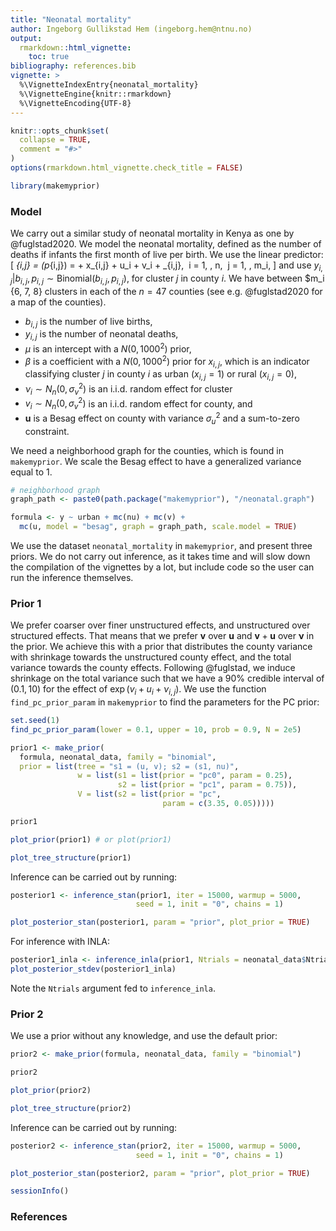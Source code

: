 ```yaml
---
title: "Neonatal mortality"
author: Ingeborg Gullikstad Hem (ingeborg.hem@ntnu.no)
output: 
  rmarkdown::html_vignette:
    toc: true
bibliography: references.bib
vignette: >
  %\VignetteIndexEntry{neonatal_mortality}
  %\VignetteEngine{knitr::rmarkdown}
  %\VignetteEncoding{UTF-8}
---
```


```r
knitr::opts_chunk$set(
  collapse = TRUE,
  comment = "#>"
)
options(rmarkdown.html_vignette.check_title = FALSE)
```

```r
library(makemyprior)
```


### Model

We carry out a similar study of neonatal mortality in Kenya as one by @fuglstad2020. We model the neonatal mortality,
defined as the number of deaths if infants the first month of live per birth.
We use the linear predictor:
\[
  \eta_{i,j} = \mathrm{logit}(p_{i,j}) = \mu + x_{i,j} \beta + u_i + v_i + \nu_{i,j}, \ i = 1, \dots, n, \ j = 1, \dots, m_i,
\]
and use $y_{i,j} | b_{i,j}, p_{i,j} \sim \mathrm{Binomial}(b_{i,j}, p_{i,j})$, for cluster $j$ in county $i$. We have between $m_i \in \{6, 7, 8\}
clusters in each of the $n = 47$ counties (see e.g. @fuglstad2020 for a map of the counties).

* $b_{i,j}$ is the number of live births,
* $y_{i,j}$ is the number of neonatal deaths,
* $\mu$ is an intercept with a $N(0, 1000^2)$ prior,
* $\beta$ is a coefficient with a $N(0, 1000^2)$ prior for $x_{i,j}$, which is an indicator classifying cluster $j$ in county $i$ as urban ($x_{i,j} = 1$) or rural ($x_{i,j} = 0$),
* $\nu_i \sim N_n(0, \sigma_{\nu}^2)$ is an i.i.d. random effect for cluster
* $v_i \sim N_n(0, \sigma_v^2)$ is an i.i.d. random effect for county, and
* $\mathbf{u}$ is a Besag effect on county with variance $\sigma_u^2$ and a sum-to-zero constraint.

We need a neighborhood graph for the counties, which is found in ``makemyprior``. We scale the Besag effect to have 
a generalized variance equal to $1$.

```r
# neighborhood graph
graph_path <- paste0(path.package("makemyprior"), "/neonatal.graph")

formula <- y ~ urban + mc(nu) + mc(v) +
  mc(u, model = "besag", graph = graph_path, scale.model = TRUE)

```

We use the dataset ``neonatal_mortality`` in ``makemyprior``, and present three priors.
We do not carry out inference, as it takes time and will slow down the compilation of the vignettes by a lot,
but include code so the user can run the inference themselves.


### Prior 1

We prefer coarser over finer unstructured effects, and unstructured over structured effects.
That means that we prefer $\mathbf{v}$ over $\mathbf{u}$ and $\mathbf{v} + \mathbf{u}$ over $\mathbf{\nu}$ in
the prior.
We achieve this with a prior that distributes the county variance with shrinkage towards 
the unstructured county effect, and the total variance towards the county effects.
Following @fuglstad, we induce shrinkage on the total variance such that we have a 
90\% credible interval of
$(0.1, 10)$ for the effect of $\exp(v_i + u_i + \nu_{i,j})$. We use 
the function ``find_pc_prior_param``
in ``makemyprior`` to find the parameters for the PC prior:


```r
set.seed(1)
find_pc_prior_param(lower = 0.1, upper = 10, prob = 0.9, N = 2e5)

```


```r
prior1 <- make_prior(
  formula, neonatal_data, family = "binomial",
  prior = list(tree = "s1 = (u, v); s2 = (s1, nu)",
               w = list(s1 = list(prior = "pc0", param = 0.25),
                        s2 = list(prior = "pc1", param = 0.75)),
               V = list(s2 = list(prior = "pc",
                                  param = c(3.35, 0.05)))))

prior1

```

```r
plot_prior(prior1) # or plot(prior1)
```

```r
plot_tree_structure(prior1)
```


Inference can be carried out by running:

```r
posterior1 <- inference_stan(prior1, iter = 15000, warmup = 5000,
                            seed = 1, init = "0", chains = 1)

plot_posterior_stan(posterior1, param = "prior", plot_prior = TRUE)

```

For inference with INLA:

```r
posterior1_inla <- inference_inla(prior1, Ntrials = neonatal_data$Ntrials)
plot_posterior_stdev(posterior1_inla)

```

Note the ``Ntrials`` argument fed to ``inference_inla``.

### Prior 2


We use a prior without any knowledge, and use the default prior:

```r
prior2 <- make_prior(formula, neonatal_data, family = "binomial")

prior2

```



```r
plot_prior(prior2)
```

```r
plot_tree_structure(prior2)
```


Inference can be carried out by running:

```r
posterior2 <- inference_stan(prior2, iter = 15000, warmup = 5000,
                            seed = 1, init = "0", chains = 1)

plot_posterior_stan(posterior2, param = "prior", plot_prior = TRUE)

```

```r
sessionInfo()
```

### References
